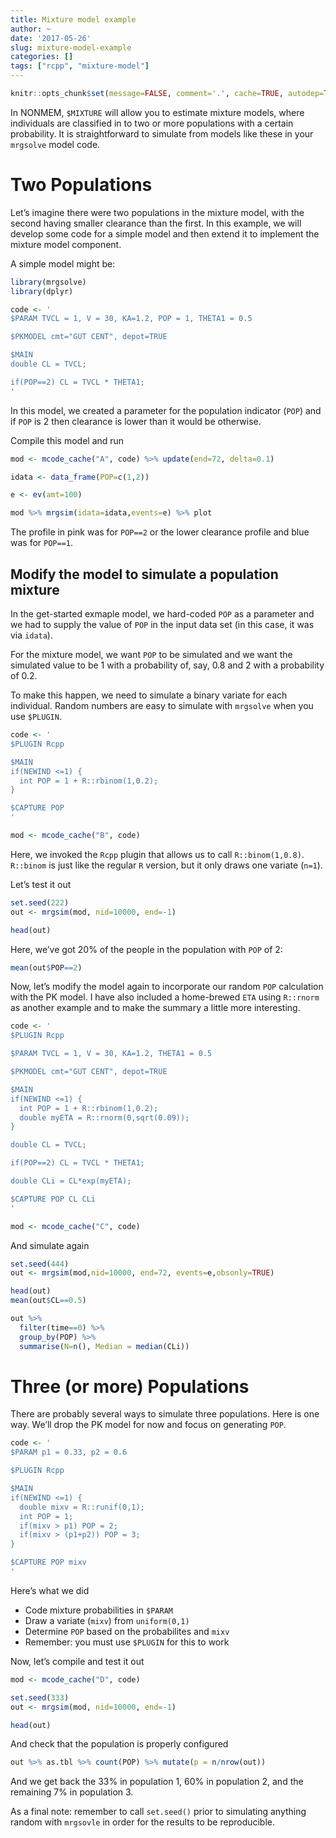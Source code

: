 ```yaml
---
title: Mixture model example
author: ~
date: '2017-05-26'
slug: mixture-model-example
categories: []
tags: ["rcpp", "mixture-model"]
---
```


```r
knitr::opts_chunk$set(message=FALSE, comment='.', cache=TRUE, autodep=TRUE)
```


In NONMEM, `$MIXTURE` will allow you to estimate mixture models, where
individuals are classified in to two or more populations with 
a certain probability. It is straightforward to simulate from models like these in your `mrgsolve` model code.


# Two Populations
Let's imagine there were two populations in the mixture model, with 
the second having smaller clearance than the first.  In this example, 
we will develop some code for a simple model and then extend it
to implement the mixture model component.

A simple model might be:

```r
library(mrgsolve)
library(dplyr)

code <- '
$PARAM TVCL = 1, V = 30, KA=1.2, POP = 1, THETA1 = 0.5

$PKMODEL cmt="GUT CENT", depot=TRUE

$MAIN
double CL = TVCL;

if(POP==2) CL = TVCL * THETA1;
'
```

In this model, we created a parameter for the population indicator
(`POP`) and if `POP` is 2 then clearance is lower than it would be 
otherwise.


Compile this model and run
```r
mod <- mcode_cache("A", code) %>% update(end=72, delta=0.1)

idata <- data_frame(POP=c(1,2))

e <- ev(amt=100)

mod %>% mrgsim(idata=idata,events=e) %>% plot
```

The profile in pink was for `POP==2` or the lower clearance profile and
blue was for `POP==1`.


## Modify the model to simulate a population mixture
In the get-started exmaple model, we hard-coded `POP` as a parameter and 
we had to supply the value of `POP` in the input data set (in this case,
it was via `idata`).

For the mixture model, we want `POP` to be simulated and we want the 
simulated value to be 1 with a probability of, say, 0.8 and 2 
with a probability of 0.2. 

To make this happen, we need to simulate a binary variate for 
each individual.  Random numbers are easy to simulate with `mrgsolve`
when you use `$PLUGIN`.

```r
code <- '
$PLUGIN Rcpp

$MAIN
if(NEWIND <=1) {
  int POP = 1 + R::rbinom(1,0.2);
}

$CAPTURE POP
'

mod <- mcode_cache("B", code)
```

Here, we invoked the `Rcpp` plugin that allows us to call `R::binom(1,0.8)`.  `R::binom` is just like the regular `R` version, but it only draws
one variate (`n=1`).

Let's test it out

```r
set.seed(222)
out <- mrgsim(mod, nid=10000, end=-1)

head(out)
```

Here, we've got 20% of the people in the population with `POP` of 2:
```r
mean(out$POP==2)
```

Now, let's modify the model again to incorporate our random `POP`
calculation with the PK model.  I have also included 
a home-brewed `ETA` using `R::rnorm` as another example and to 
make the summary a little more interesting.

```r
code <- '
$PLUGIN Rcpp

$PARAM TVCL = 1, V = 30, KA=1.2, THETA1 = 0.5

$PKMODEL cmt="GUT CENT", depot=TRUE

$MAIN
if(NEWIND <=1) {
  int POP = 1 + R::rbinom(1,0.2);
  double myETA = R::rnorm(0,sqrt(0.09));
}

double CL = TVCL;

if(POP==2) CL = TVCL * THETA1;

double CLi = CL*exp(myETA);

$CAPTURE POP CL CLi
'

mod <- mcode_cache("C", code)
```


And simulate again
```r
set.seed(444)
out <- mrgsim(mod,nid=10000, end=72, events=e,obsonly=TRUE)
```

```r
head(out)
mean(out$CL==0.5)
```
```r
out %>% 
  filter(time==0) %>%
  group_by(POP) %>% 
  summarise(N=n(), Median = median(CLi))
```


# Three (or more) Populations
There are probably several ways to simulate three populations.  Here is 
one way.  We'll drop the PK model for now and focus on 
generating `POP`.


```r
code <- '
$PARAM p1 = 0.33, p2 = 0.6

$PLUGIN Rcpp

$MAIN
if(NEWIND <=1) {
  double mixv = R::runif(0,1);
  int POP = 1;
  if(mixv > p1) POP = 2;
  if(mixv > (p1+p2)) POP = 3;
}

$CAPTURE POP mixv
'
```
Here's what we did
  
  - Code mixture probabilities in `$PARAM`
  - Draw a variate (`mixv`) from `uniform(0,1)`
  - Determine `POP` based on the probabilites and `mixv`
  - Remember: you must use `$PLUGIN` for this to work


Now, let's compile and test it out
```r
mod <- mcode_cache("D", code)

set.seed(333)
out <- mrgsim(mod, nid=10000, end=-1)
```

```r
head(out)
```
And check that the population is properly configured

```r
out %>% as.tbl %>% count(POP) %>% mutate(p = n/nrow(out))
```

And we get back the 33% in population 1, 60% in population 2, and the 
remaining 7% in population 3.

As a final note: remember to call `set.seed()` prior to simulating anything
random with `mrgsovle` in order for the results to be reproducible.